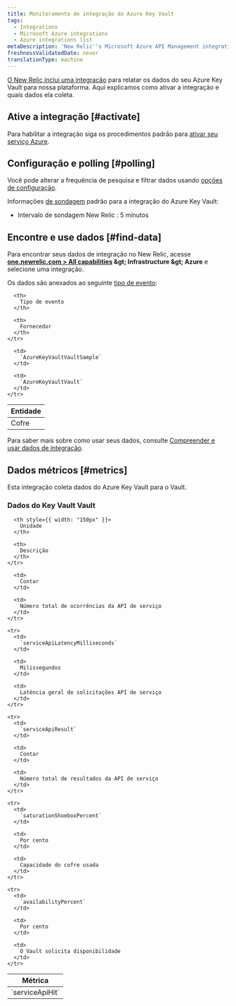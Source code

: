 ```yaml
---
title: Monitoramento de integração do Azure Key Vault
tags:
  - Integrations
  - Microsoft Azure integrations
  - Azure integrations list
metaDescription: 'New Relic''s Microsoft Azure API Management integration: how to install it, configure it, and understand the data it reports.'
freshnessValidatedDate: never
translationType: machine
---
```


[O New Relic inclui uma integração](/docs/infrastructure/introduction-infra-monitoring) para relatar os dados do seu Azure Key Vault para nossa plataforma. Aqui explicamos como ativar a integração e quais dados ela coleta.

## Ative a integração [#activate]

Para habilitar a integração siga os procedimentos padrão para [ativar seu serviço Azure](/docs/infrastructure/microsoft-azure-integrations/getting-started/activate-azure-integrations).

## Configuração e polling [#polling]

Você pode alterar a frequência de pesquisa e filtrar dados usando [opções de configuração](/docs/integrations/new-relic-integrations/getting-started/configure-polling-frequency-data-collection-cloud-integrations).

Informações [de sondagem](/docs/infrastructure/microsoft-azure-integrations/getting-started/azure-integration-polling) padrão para a integração do Azure Key Vault:

* Intervalo de sondagem New Relic : 5 minutos

## Encontre e use dados [#find-data]

Para encontrar seus dados de integração no New Relic, acesse <DNT>**[one.newrelic.com &gt; All capabilities](https://one.newrelic.com/all-capabilities) &amp;gt; Infrastructure &amp;gt; Azure**</DNT> e selecione uma integração.

Os dados são anexados ao seguinte [tipo de evento](/docs/data-apis/understand-data/new-relic-data-types/#event-data):

<table>
  <thead>
    <tr>
      <th>
        Entidade
      </th>

      <th>
        Tipo de evento
      </th>

      <th>
        Fornecedor
      </th>
    </tr>
  </thead>

  <tbody>
    <tr>
      <td>
        Cofre
      </td>

      <td>
        `AzureKeyVaultVaultSample`
      </td>

      <td>
        `AzureKeyVaultVault`
      </td>
    </tr>
  </tbody>
</table>

Para saber mais sobre como usar seus dados, consulte [Compreender e usar dados de integração](/docs/infrastructure/integrations/find-use-infrastructure-integration-data).

## Dados métricos [#metrics]

Esta integração coleta dados do Azure Key Vault para o Vault.

### Dados do Key Vault Vault

<table>
  <thead>
    <tr>
      <th style={{ width: "275px" }}>
        Métrica
      </th>

      <th style={{ width: "150px" }}>
        Unidade
      </th>

      <th>
        Descrição
      </th>
    </tr>
  </thead>

  <tbody>
    <tr>
      <td>
        `serviceApiHit`
      </td>

      <td>
        Contar
      </td>

      <td>
        Número total de ocorrências da API de serviço
      </td>
    </tr>

    <tr>
      <td>
        `serviceApiLatencyMilliseconds`
      </td>

      <td>
        Milissegundos
      </td>

      <td>
        Latência geral de solicitações API de serviço
      </td>
    </tr>

    <tr>
      <td>
        `serviceApiResult`
      </td>

      <td>
        Contar
      </td>

      <td>
        Número total de resultados da API de serviço
      </td>
    </tr>

    <tr>
      <td>
        `saturationShoeboxPercent`
      </td>

      <td>
        Por cento
      </td>

      <td>
        Capacidade do cofre usada
      </td>
    </tr>

    <tr>
      <td>
        `availabilityPercent`
      </td>

      <td>
        Por cento
      </td>

      <td>
        O Vault solicita disponibilidade
      </td>
    </tr>
  </tbody>
</table>